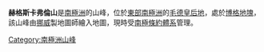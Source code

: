 {{coord|72|40|S|3|43|W|source:GNIS|display=title}}

'''赫格斯卡弗倫山'''是[[南極洲|南極洲]]的山峰，位於[[東部南極洲|東部南極洲]]的[[毛德皇后地|毛德皇后地]]，處於[[博格地塊|博格地塊]]，該山峰由[[挪威|挪威]]製地圖師繪入地圖，現時受[[南極條約體系|南極條約體系]]管理。

{{Antarctica-geo-stub}}
[[Category:南極洲山峰|Category:南極洲山峰]]